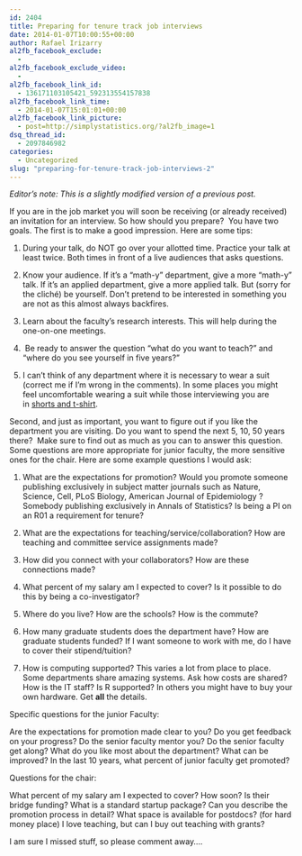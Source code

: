 ```yaml
---
id: 2404
title: Preparing for tenure track job interviews
date: 2014-01-07T10:00:55+00:00
author: Rafael Irizarry
al2fb_facebook_exclude:
  - 
al2fb_facebook_exclude_video:
  - 
al2fb_facebook_link_id:
  - 136171103105421_592313554157838
al2fb_facebook_link_time:
  - 2014-01-07T15:01:01+00:00
al2fb_facebook_link_picture:
  - post=http://simplystatistics.org/?al2fb_image=1
dsq_thread_id:
  - 2097846982
categories:
  - Uncategorized
slug: "preparing-for-tenure-track-job-interviews-2"
---
```

_Editor's note: This is a slightly modified version of a previous post._

If you are in the job market you will soon be receiving (or already received) an invitation for an interview. So how should you prepare?  You have two goals. The first is to make a good impression. Here are some tips:

1) During your talk, do NOT go over your allotted time. Practice your talk at least twice. Both times in front of a live audiences that asks questions.

2) Know your audience. If it’s a “math-y” department, give a more “math-y” talk. If it’s an applied department, give a more applied talk. But (sorry for the cliché) be yourself. Don’t pretend to be interested in something you are not as this almost always backfires.

3) Learn about the faculty’s research interests. This will help during the one-on-one meetings.

4)  Be ready to answer the question “what do you want to teach?” and “where do you see yourself in five years?”

5) I can’t think of any department where it is necessary to wear a suit (correct me if I’m wrong in the comments). In some places you might feel uncomfortable wearing a suit while those interviewing you are in <a href="http://owpdb.mfo.de/photoNormal?id=7558" target="_blank">shorts and t-shirt</a>.

Second, and just as important, you want to figure out if you like the department you are visiting. Do you want to spend the next 5, 10, 50 years there?  Make sure to find out as much as you can to answer this question. Some questions are more appropriate for junior faculty, the more sensitive ones for the chair. Here are some example questions I would ask:

1) What are the expectations for promotion? Would you promote someone publishing exclusively in subject matter journals such as Nature, Science, Cell, PLoS Biology, American Journal of Epidemiology ? Somebody publishing exclusively in Annals of Statistics? Is being a PI on an R01 a requirement for tenure?

2) What are the expectations for teaching/service/collaboration? How are teaching and committee service assignments made?

3) How did you connect with your collaborators? How are these connections made?

4) What percent of my salary am I expected to cover? Is it possible to do this by being a co-investigator?

5) Where do you live? How are the schools? How is the commute?

6) How many graduate students does the department have? How are graduate students funded? If I want someone to work with me, do I have to cover their stipend/tuition?

7) How is computing supported? This varies a lot from place to place. Some departments share amazing systems. Ask how costs are shared? How is the IT staff? Is R supported? In others you might have to buy your own hardware. Get **all** the details.

Specific questions for the junior Faculty:

Are the expectations for promotion made clear to you? Do you get feedback on your progress? Do the senior faculty mentor you? Do the senior faculty get along? What do you like most about the department? What can be improved? In the last 10 years, what percent of junior faculty get promoted?

Questions for the chair:

What percent of my salary am I expected to cover? How soon? Is their bridge funding? What is a standard startup package? Can you describe the promotion process in detail? What space is available for postdocs? (for hard money place) I love teaching, but can I buy out teaching with grants?

I am sure I missed stuff, so please comment away….

